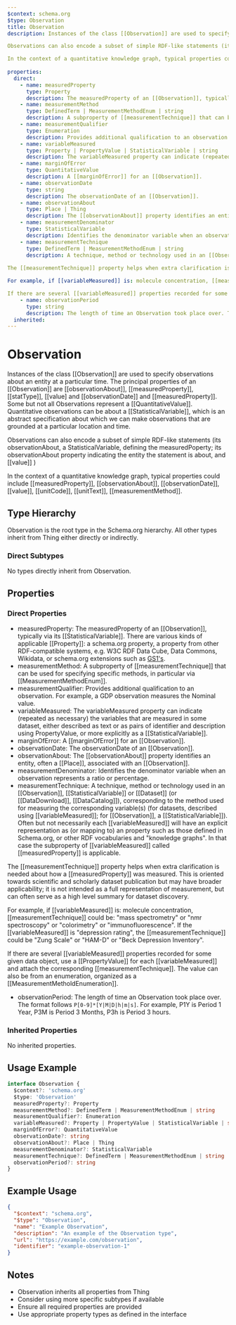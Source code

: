 ```yaml
---
$context: schema.org
$type: Observation
title: Observation
description: Instances of the class [[Observation]] are used to specify observations about an entity at a particular time. The principal properties of an [[Observation]] are [[observationAbout]], [[measuredProperty]], [[statType]], [[value] and [[observationDate]]  and [[measuredProperty]]. Some but not all Observations represent a [[QuantitativeValue]]. Quantitative observations can be about a [[StatisticalVariable]], which is an abstract specification about which we can make observations that are grounded at a particular location and time.

Observations can also encode a subset of simple RDF-like statements (its observationAbout, a StatisticalVariable, defining the measuredPoperty; its observationAbout property indicating the entity the statement is about, and [[value]] )

In the context of a quantitative knowledge graph, typical properties could include [[measuredProperty]], [[observationAbout]], [[observationDate]], [[value]], [[unitCode]], [[unitText]], [[measurementMethod]].
    
properties:
  direct:
    - name: measuredProperty
      type: Property
      description: The measuredProperty of an [[Observation]], typically via its [[StatisticalVariable]]. There are various kinds of applicable [[Property]]: a schema.org property, a property from other RDF-compatible systems, e.g. W3C RDF Data Cube, Data Commons, Wikidata, or schema.org extensions such as [GS1's](https://www.gs1.org/voc/?show=properties).
    - name: measurementMethod
      type: DefinedTerm | MeasurementMethodEnum | string
      description: A subproperty of [[measurementTechnique]] that can be used for specifying specific methods, in particular via [[MeasurementMethodEnum]].
    - name: measurementQualifier
      type: Enumeration
      description: Provides additional qualification to an observation. For example, a GDP observation measures the Nominal value.
    - name: variableMeasured
      type: Property | PropertyValue | StatisticalVariable | string
      description: The variableMeasured property can indicate (repeated as necessary) the  variables that are measured in some dataset, either described as text or as pairs of identifier and description using PropertyValue, or more explicitly as a [[StatisticalVariable]].
    - name: marginOfError
      type: QuantitativeValue
      description: A [[marginOfError]] for an [[Observation]].
    - name: observationDate
      type: string
      description: The observationDate of an [[Observation]].
    - name: observationAbout
      type: Place | Thing
      description: The [[observationAbout]] property identifies an entity, often a [[Place]], associated with an [[Observation]].
    - name: measurementDenominator
      type: StatisticalVariable
      description: Identifies the denominator variable when an observation represents a ratio or percentage.
    - name: measurementTechnique
      type: DefinedTerm | MeasurementMethodEnum | string
      description: A technique, method or technology used in an [[Observation]], [[StatisticalVariable]] or [[Dataset]] (or [[DataDownload]], [[DataCatalog]]), corresponding to the method used for measuring the corresponding variable(s) (for datasets, described using [[variableMeasured]]; for [[Observation]], a [[StatisticalVariable]]). Often but not necessarily each [[variableMeasured]] will have an explicit representation as (or mapping to) an property such as those defined in Schema.org, or other RDF vocabularies and "knowledge graphs". In that case the subproperty of [[variableMeasured]] called [[measuredProperty]] is applicable.
    
The [[measurementTechnique]] property helps when extra clarification is needed about how a [[measuredProperty]] was measured. This is oriented towards scientific and scholarly dataset publication but may have broader applicability; it is not intended as a full representation of measurement, but can often serve as a high level summary for dataset discovery. 

For example, if [[variableMeasured]] is: molecule concentration, [[measurementTechnique]] could be: "mass spectrometry" or "nmr spectroscopy" or "colorimetry" or "immunofluorescence". If the [[variableMeasured]] is "depression rating", the [[measurementTechnique]] could be "Zung Scale" or "HAM-D" or "Beck Depression Inventory". 

If there are several [[variableMeasured]] properties recorded for some given data object, use a [[PropertyValue]] for each [[variableMeasured]] and attach the corresponding [[measurementTechnique]]. The value can also be from an enumeration, organized as a [[MeasurementMetholdEnumeration]].
    - name: observationPeriod
      type: string
      description: The length of time an Observation took place over. The format follows `P[0-9]*[Y|M|D|h|m|s]`. For example, P1Y is Period 1 Year, P3M is Period 3 Months, P3h is Period 3 hours.
  inherited:
---
```

# Observation

Instances of the class [[Observation]] are used to specify observations about an entity at a particular time. The principal properties of an [[Observation]] are [[observationAbout]], [[measuredProperty]], [[statType]], [[value] and [[observationDate]]  and [[measuredProperty]]. Some but not all Observations represent a [[QuantitativeValue]]. Quantitative observations can be about a [[StatisticalVariable]], which is an abstract specification about which we can make observations that are grounded at a particular location and time.

Observations can also encode a subset of simple RDF-like statements (its observationAbout, a StatisticalVariable, defining the measuredPoperty; its observationAbout property indicating the entity the statement is about, and [[value]] )

In the context of a quantitative knowledge graph, typical properties could include [[measuredProperty]], [[observationAbout]], [[observationDate]], [[value]], [[unitCode]], [[unitText]], [[measurementMethod]].
    

## Type Hierarchy

Observation is the root type in the Schema.org hierarchy. All other types inherit from Thing either directly or indirectly.

### Direct Subtypes

No types directly inherit from Observation.

## Properties

### Direct Properties

- measuredProperty: The measuredProperty of an [[Observation]], typically via its [[StatisticalVariable]]. There are various kinds of applicable [[Property]]: a schema.org property, a property from other RDF-compatible systems, e.g. W3C RDF Data Cube, Data Commons, Wikidata, or schema.org extensions such as [GS1's](https://www.gs1.org/voc/?show=properties).
- measurementMethod: A subproperty of [[measurementTechnique]] that can be used for specifying specific methods, in particular via [[MeasurementMethodEnum]].
- measurementQualifier: Provides additional qualification to an observation. For example, a GDP observation measures the Nominal value.
- variableMeasured: The variableMeasured property can indicate (repeated as necessary) the  variables that are measured in some dataset, either described as text or as pairs of identifier and description using PropertyValue, or more explicitly as a [[StatisticalVariable]].
- marginOfError: A [[marginOfError]] for an [[Observation]].
- observationDate: The observationDate of an [[Observation]].
- observationAbout: The [[observationAbout]] property identifies an entity, often a [[Place]], associated with an [[Observation]].
- measurementDenominator: Identifies the denominator variable when an observation represents a ratio or percentage.
- measurementTechnique: A technique, method or technology used in an [[Observation]], [[StatisticalVariable]] or [[Dataset]] (or [[DataDownload]], [[DataCatalog]]), corresponding to the method used for measuring the corresponding variable(s) (for datasets, described using [[variableMeasured]]; for [[Observation]], a [[StatisticalVariable]]). Often but not necessarily each [[variableMeasured]] will have an explicit representation as (or mapping to) an property such as those defined in Schema.org, or other RDF vocabularies and "knowledge graphs". In that case the subproperty of [[variableMeasured]] called [[measuredProperty]] is applicable.
    
The [[measurementTechnique]] property helps when extra clarification is needed about how a [[measuredProperty]] was measured. This is oriented towards scientific and scholarly dataset publication but may have broader applicability; it is not intended as a full representation of measurement, but can often serve as a high level summary for dataset discovery. 

For example, if [[variableMeasured]] is: molecule concentration, [[measurementTechnique]] could be: "mass spectrometry" or "nmr spectroscopy" or "colorimetry" or "immunofluorescence". If the [[variableMeasured]] is "depression rating", the [[measurementTechnique]] could be "Zung Scale" or "HAM-D" or "Beck Depression Inventory". 

If there are several [[variableMeasured]] properties recorded for some given data object, use a [[PropertyValue]] for each [[variableMeasured]] and attach the corresponding [[measurementTechnique]]. The value can also be from an enumeration, organized as a [[MeasurementMetholdEnumeration]].
- observationPeriod: The length of time an Observation took place over. The format follows `P[0-9]*[Y|M|D|h|m|s]`. For example, P1Y is Period 1 Year, P3M is Period 3 Months, P3h is Period 3 hours.

### Inherited Properties

No inherited properties.

## Usage Example

```typescript
interface Observation {
  $context?: 'schema.org'
  $type: 'Observation'
  measuredProperty?: Property
  measurementMethod?: DefinedTerm | MeasurementMethodEnum | string
  measurementQualifier?: Enumeration
  variableMeasured?: Property | PropertyValue | StatisticalVariable | string
  marginOfError?: QuantitativeValue
  observationDate?: string
  observationAbout?: Place | Thing
  measurementDenominator?: StatisticalVariable
  measurementTechnique?: DefinedTerm | MeasurementMethodEnum | string
  observationPeriod?: string
}
```

## Example Usage

```json
{
  "$context": "schema.org",
  "$type": "Observation",
  "name": "Example Observation",
  "description": "An example of the Observation type",
  "url": "https://example.com/observation",
  "identifier": "example-observation-1"
}
```

## Notes

- Observation inherits all properties from Thing
- Consider using more specific subtypes if available
- Ensure all required properties are provided
- Use appropriate property types as defined in the interface